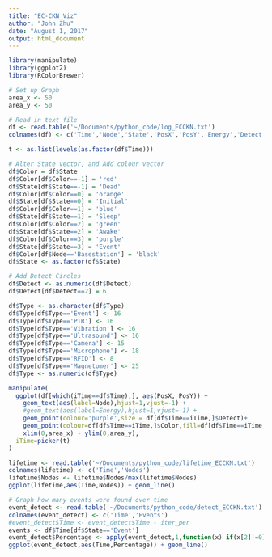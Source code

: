 ```yaml
---
title: "EC-CKN_Viz"
author: "John Zhu"
date: "August 1, 2017"
output: html_document
---
```


```r
library(manipulate)
library(ggplot2)
library(RColorBrewer)

# Set up Graph
area_x <- 50
area_y <- 50

# Read in text file
df <- read.table('~/Documents/python_code/log_ECCKN.txt')
colnames(df) <- c('Time','Node','State','PosX','PosY','Energy','Detect','Type')

t <- as.list(levels(as.factor(df$Time)))

# Alter State vector, and Add colour vector
df$Color = df$State
df$Color[df$Color==-1] = 'red' 
df$State[df$State==-1] = 'Dead'
df$Color[df$Color==0] = 'orange' 
df$State[df$State==0] = 'Initial'
df$Color[df$Color==1] = 'blue' 
df$State[df$State==1] = 'Sleep'
df$Color[df$Color==2] = 'green' 
df$State[df$State==2] = 'Awake'
df$Color[df$Color==3] = 'purple' 
df$State[df$State==3] = 'Event'
df$Color[df$Node=='Basestation'] = 'black'
df$State <- as.factor(df$State)

# Add Detect Circles
df$Detect <- as.numeric(df$Detect)
df$Detect[df$Detect==2] = 6

df$Type <- as.character(df$Type)
df$Type[df$Type=='Event'] <- 16
df$Type[df$Type=='PIR'] <- 16
df$Type[df$Type=='Vibration'] <- 16
df$Type[df$Type=='Ultrasound'] <- 16
df$Type[df$Type=='Camera'] <- 15
df$Type[df$Type=='Microphone'] <- 18
df$Type[df$Type=='RFID'] <- 8
df$Type[df$Type=='Magnetomer'] <- 25
df$Type <- as.numeric(df$Type)
```

```r
manipulate( 
  ggplot(df[which(iTime==df$Time),], aes(PosX, PosY)) +
    geom_text(aes(label=Node),hjust=1,vjust=-1) +
    #geom_text(aes(label=Energy),hjust=1,vjust=-1) +
    geom_point(colour='purple',size = df[df$Time==iTime,]$Detect)+
    geom_point(colour=df[df$Time==iTime,]$Color,fill=df[df$Time==iTime,]$Color,size=3,shape=df[df$Time==iTime,]$Type)+
    xlim(0,area_x) + ylim(0,area_y),
  iTime=picker(t)
)
```

```r
lifetime <- read.table('~/Documents/python_code/lifetime_ECCKN.txt')
colnames(lifetime) <- c('Time','Nodes')
lifetime$Nodes <- lifetime$Nodes/max(lifetime$Nodes)
ggplot(lifetime,aes(Time,Nodes)) + geom_line()
```

```r
# Graph how many events were found over time
event_detect <- read.table('~/Documents/python_code/detect_ECCKN.txt')
colnames(event_detect) <- c('Time','Events')
#event_detect$Time <- event_detect$Time - iter_per
events <- df$Time[df$State=='Event']
event_detect$Percentage <- apply(event_detect,1,function(x) if(x[2]!=0) x[2]/sum(events<=x[1]) else x[2])
ggplot(event_detect,aes(Time,Percentage)) + geom_line()
```

